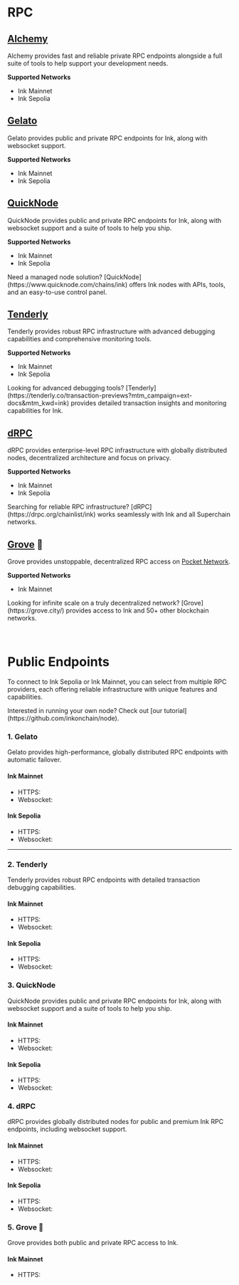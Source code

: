 
# RPC

## [Alchemy](https://www.alchemy.com/)

Alchemy provides fast and reliable private RPC endpoints alongside a full suite of tools to help support your development needs.

**Supported Networks**
- Ink Mainnet
- Ink Sepolia

## [Gelato](https://gelato.network)

Gelato provides public and private RPC endpoints for Ink, along with websocket support.

**Supported Networks**

- Ink Mainnet
- Ink Sepolia

## [QuickNode](https://www.quicknode.com)

QuickNode provides public and private RPC endpoints for Ink, along with websocket support and a suite of tools to help you ship.

**Supported Networks**

- Ink Mainnet
- Ink Sepolia 

<Callout type="info">
  Need a managed node solution?
  [QuickNode](https://www.quicknode.com/chains/ink) offers Ink nodes with APIs,
  tools, and an easy-to-use control panel.
</Callout>

## [Tenderly](https://tenderly.co)

Tenderly provides robust RPC infrastructure with advanced debugging capabilities and comprehensive monitoring tools.

**Supported Networks**

- Ink Mainnet
- Ink Sepolia

<Callout type="info">
  Looking for advanced debugging tools?
  [Tenderly](https://tenderly.co/transaction-previews?mtm_campaign=ext-docs&mtm_kwd=ink) provides detailed transaction
  insights and monitoring capabilities for Ink.
</Callout>

## [dRPC](https://drpc.org)

dRPC provides enterprise-level RPC infrastructure with globally distributed nodes, decentralized architecture and focus on privacy.

**Supported Networks**

- Ink Mainnet
- Ink Sepolia

<Callout type="info">
  Searching for reliable RPC infrastructure?
  [dRPC](https://drpc.org/chainlist/ink) works seamlessly with Ink and all Superchain networks.
</Callout>

## [Grove](https://grove.city) 🌿

Grove provides unstoppable, decentralized RPC access on [Pocket Network](https://pocket.network/). 

**Supported Networks**

- Ink Mainnet

<Callout type="info">
  Looking for infinite scale on a truly decentralized network?
  [Grove](https://grove.city/) provides access to Ink and 50+ other blockchain networks.
</Callout>

<br />
<br />
<br />

# Public Endpoints

To connect to Ink Sepolia or Ink Mainnet, you can select from multiple RPC providers, each offering reliable infrastructure with unique features and capabilities.

<Callout type="info" emoji="ℹ️">
  Interested in running your own node? Check out [our
  tutorial](https://github.com/inkonchain/node).
</Callout>

### 1. Gelato

Gelato provides high-performance, globally distributed RPC endpoints with automatic failover.

#### Ink Mainnet

- HTTPS: <CopyableCode code="https://rpc-gel.inkonchain.com" />
- Websocket: <CopyableCode code="wss://ws-gel.inkonchain.com" />

#### Ink Sepolia

- HTTPS: <CopyableCode code="https://rpc-gel-sepolia.inkonchain.com" />
- Websocket: <CopyableCode code="wss://ws-gel-sepolia.inkonchain.com" />

---

### 2. Tenderly

Tenderly provides robust RPC endpoints with detailed transaction debugging capabilities.

#### Ink Mainnet

- HTTPS: <CopyableCode code="https://rpc-ten.inkonchain.com" />
- Websocket: <CopyableCode code="wss://rpc-ten.inkonchain.com " />

#### Ink Sepolia

- HTTPS: <CopyableCode code="https://rpc-ten-sepolia.inkonchain.com" />
- Websocket: <CopyableCode code="wss://rpc-ten-sepolia.inkonchain.com" />

### 3. QuickNode

QuickNode provides public and private RPC endpoints for Ink, along with websocket support and a suite of tools to help you ship.

#### Ink Mainnet

- HTTPS: <CopyableCode code="https://rpc-qnd.inkonchain.com" />
- Websocket: <CopyableCode code="wss://rpc-qnd.inkonchain.com" />

#### Ink Sepolia

- HTTPS: <CopyableCode code="https://rpc-qnd-sepolia.inkonchain.com" />
- Websocket: <CopyableCode code="wss://rpc-qnd-sepolia.inkonchain.com" />

### 4. dRPC

dRPC provides globally distributed nodes for public and premium Ink RPC endpoints, including websocket support.

#### Ink Mainnet

- HTTPS: <CopyableCode code="https://ink.drpc.org" />
- Websocket: <CopyableCode code="wss://ink.drpc.org" />

#### Ink Sepolia

- HTTPS: <CopyableCode code="https://ink-sepolia.drpc.org" />
- Websocket: <CopyableCode code="wss://ink-sepolia.drpc.org" />

### 5. Grove 🌿

Grove provides both public and private RPC access to Ink.

#### Ink Mainnet

- HTTPS: <CopyableCode code="https://ink.rpc.grove.city/v1/01fdb492" />

